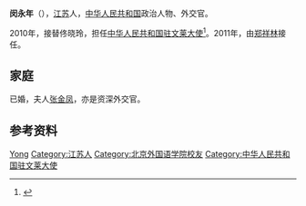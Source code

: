 '''闵永年'''（{{bd|1952年|}}），[[江苏|江苏]]人，[[中华人民共和国|中华人民共和国]]政治人物、外交官。

2010年，接替佟晓玲，担任[[中国驻文莱大使列表|中华人民共和国驻文莱大使]]<ref>{{cite web|author=中华人民共和国外交部|title=中国驻文莱历任大使|url=http://www.mfa.gov.cn/chn/pds/ziliao/wjrw/2167/2168/t9145.htm|publisher=中华人民共和国外交部|accessdate=2012-03-03}}</ref>。2011年，由[[郑祥林|郑祥林]]接任。

==家庭==
已婚，夫人[[张金凤|张金凤]]，亦是资深外交官。

== 参考资料 ==
{{reflist}}

{{start box}}
{{s-dip}}
{{succession box|[[佟晓玲|佟晓玲]]|[[郑祥林|郑祥林]]|[[中国驻文莱大使列表|中华人民共和国驻文莱大使]]|2010年5月-2011年12月}}
{{end box}}
{{中国政治人物小作品}}

{{Authority control}}
{{DEFAULTSORT:Min闵}}
[[Category:闵姓|Yong]]
[[Category:江苏人|Category:江苏人]]
[[Category:北京外国语学院校友|Category:北京外国语学院校友]]
[[Category:中华人民共和国驻文莱大使|Category:中华人民共和国驻文莱大使]]